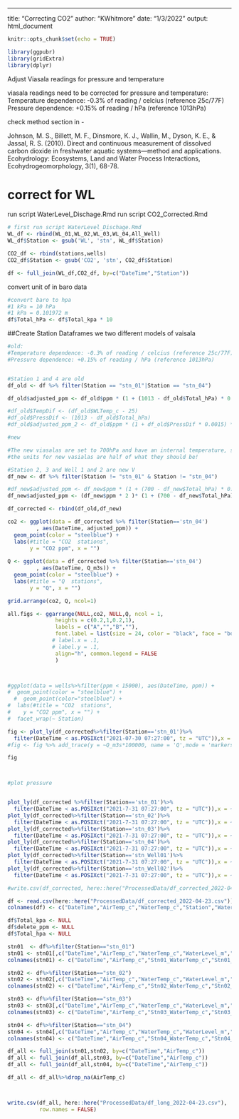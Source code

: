 ---
title: "Correcting CO2"
author: "KWhitmore"
date: "1/3/2022"
output: html_document


```r
knitr::opts_chunk$set(echo = TRUE)

library(ggpubr)
library(gridExtra)
library(dplyr)
```


Adjust Viasala readings for pressure and temperature

viasala readings need to be corrected for pressure and temperature:
 Temperature dependence: -0.3% of reading / celcius (reference 25c/77F)
 Pressure dependence: +0.15% of reading / hPa (reference 1013hPa)
 
check method section in -

Johnson, M. S., Billett, M. F., Dinsmore, K. J., Wallin, M., Dyson, K. E., & Jassal, R. S. (2010). Direct and continuous measurement of dissolved carbon dioxide in freshwater aquatic systems—method and applications. Ecohydrology: Ecosystems, Land and Water Process Interactions, Ecohydrogeomorphology, 3(1), 68-78.
 

# correct for WL
run script WaterLevel_Dischage.Rmd
run script CO2_Corrected.Rmd

```r
# first run script WaterLevel_Dischage.Rmd
WL_df <- rbind(WL_01,WL_02,WL_03,WL_04,All_Well)
WL_df$Station <- gsub('WL', 'stn', WL_df$Station)

CO2_df <- rbind(stations,wells)
CO2_df$Station <- gsub('CO2', 'stn', CO2_df$Station)

df <- full_join(WL_df,CO2_df, by=c("DateTime","Station"))


```

convert unit of in baro data

```r
#convert baro to hpa
#1 kPa = 10 hPa
#1 kPa = 0.101972 m
df$Total_hPa <- df$Total_kpa * 10

```

##Create Station Dataframes
we two different models of vaisala

```r


#old:
#Temperature dependence: -0.3% of reading / celcius (reference 25c/77F)
#Pressure dependence: +0.15% of reading / hPa (reference 1013hPa)


#Station 1 and 4 are old
df_old <- df %>% filter(Station == "stn_01"|Station == "stn_04")

df_old$adjusted_ppm <- df_old$ppm * (1 + (1013 - df_old$Total_hPa) * 0.0015) * (1 - (25 - df_old$WLTemp_c) * 0.003)

#df_old$TempDif <- (df_old$WLTemp_c - 25)
#df_old$PressDif <- (1013 - df_old$Total_hPa)
#df_old$adjusted_ppm_2 <- df_old$ppm * (1 + df_old$PressDif * 0.0015) * (1 + df_old$TempDif * 0.003)

#new

#The new viasalas are set to 700hPa and have an internal temperature, so do not ned to be corrected for temp
#the units for new vasialas are half of what they should be! 

#Station 2, 3 and Well 1 and 2 are new V
df_new <- df %>% filter(Station != "stn_01" & Station != "stn_04")

#df_new$adjusted_ppm <- df_new$ppm * (1 + (700 - df_new$Total_hPa) * 0.0015) * (1 - (6.7 - df_new$WLTemp_c) * 0.003)
df_new$adjusted_ppm <- (df_new$ppm * 2 )* (1 + (700 - df_new$Total_hPa) * 0.0015) 

```

```r
df_corrected <- rbind(df_old,df_new)

co2 <- ggplot(data = df_corrected %>% filter(Station=='stn_04')
         , aes(DateTime, adjusted_ppm)) +
  geom_point(color = "steelblue") +
  labs(#title = "CO2  stations",
       y = "CO2 ppm", x = "") 
  
Q <- ggplot(data = df_corrected %>% filter(Station=='stn_04')
         , aes(DateTime, Q_m3s)) +
  geom_point(color = "steelblue") +
  labs(#title = "Q  stations",
       y = "Q", x = "") 

grid.arrange(co2, Q, ncol=1)

all.figs <- ggarrange(NULL,co2, NULL,Q, ncol = 1,
               heights = c(0.2,1,0.2,1),
               labels = c("A","","B",""),
               font.label = list(size = 24, color = "black", face = "bold"),
              # label.x = .1,
              # label.y = .1,
               align="h", common.legend = FALSE
               )



#ggplot(data = wells%>%filter(ppm < 15000), aes(DateTime, ppm)) +
#  geom_point(color = "steelblue") +
  #  geom_point(color="steelblue") + 
#  labs(#title = "CO2  stations",
#    y = "CO2 ppm", x = "") + 
#  facet_wrap(~ Station)

fig <- plot_ly(df_corrected%>%filter(Station=='stn_01')%>%
  filter(DateTime < as.POSIXct("2021-07-30 07:27:00", tz = "UTC")),x = ~DateTime, y= ~ppm, type = 'scatter', mode = 'markers')
#fig <- fig %>% add_trace(y = ~Q_m3s*100000, name = 'Q',mode = 'markers')

fig



#plot pressure


plot_ly(df_corrected %>%filter(Station=='stn_01')%>%
  filter(DateTime < as.POSIXct("2021-7-31 07:27:00", tz = "UTC")),x = ~DateTime, y= ~adjusted_ppm, type = 'scatter', mode = 'markers')
plot_ly(df_corrected%>%filter(Station=='stn_02')%>%
  filter(DateTime < as.POSIXct("2021-7-31 07:27:00", tz = "UTC")),x = ~DateTime, y= ~adjusted_ppm, type = 'scatter', mode = 'markers')
plot_ly(df_corrected%>%filter(Station=='stn_03')%>%
  filter(DateTime < as.POSIXct("2021-7-31 07:27:00", tz = "UTC")),x = ~DateTime, y= ~adjusted_ppm, type = 'scatter', mode = 'markers')
plot_ly(df_corrected%>%filter(Station=='stn_04')%>%
  filter(DateTime < as.POSIXct("2021-7-31 07:27:00", tz = "UTC")),x = ~DateTime, y= ~adjusted_ppm, type = 'scatter', mode = 'markers')
plot_ly(df_corrected%>%filter(Station=='stn_Well01')%>%
  filter(DateTime < as.POSIXct("2021-7-31 07:27:00", tz = "UTC")),x = ~DateTime, y= ~adjusted_ppm, type = 'scatter', mode = 'markers')
plot_ly(df_corrected%>%filter(Station=='stn_Well02')%>%
  filter(DateTime < as.POSIXct("2021-7-31 07:27:00", tz = "UTC")),x = ~DateTime, y= ~adjusted_ppm, type = 'scatter', mode = 'markers')


```


```r

#write.csv(df_corrected, here::here("ProcessedData/df_corrected_2022-04-23.csv"), row.names = FALSE)

```

```r

df <- read.csv(here::here("ProcessedData/df_corrected_2022-04-23.csv"))
colnames(df) <- c("DateTime","AirTemp_c","WaterTemp_c","Station","WaterLevel_m","Total_kpa","Q_m3s","delete_ppm","Total_hpa","pCO2_ppm")

df$Total_kpa <- NULL
df$delete_ppm <- NULL
df$Total_hpa <- NULL

stn01  <- df%>%filter(Station=="stn_01")
stn01 <- stn01[,c("DateTime","AirTemp_c","WaterTemp_c","WaterLevel_m","Q_m3s","pCO2_ppm")]
colnames(stn01) <- c("DateTime","AirTemp_c","Stn01_WaterTemp_c","Stn01_WaterLevel_m","Stn01_Q_m3s","Stn01_pCO2_ppm")

stn02 <- df%>%filter(Station=="stn_02")
stn02 <- stn02[,c("DateTime","AirTemp_c","WaterTemp_c","WaterLevel_m","Q_m3s","pCO2_ppm")]
colnames(stn02) <- c("DateTime","AirTemp_c","Stn02_WaterTemp_c","Stn02_WaterLevel_m","Stn02_Q_m3s","Stn02_pCO2_ppm")

stn03 <- df%>%filter(Station=="stn_03")
stn03 <- stn03[,c("DateTime","AirTemp_c","WaterTemp_c","WaterLevel_m","Q_m3s","pCO2_ppm")]
colnames(stn03) <- c("DateTime","AirTemp_c","Stn03_WaterTemp_c","Stn03_WaterLevel_m","Stn03_Q_m3s","Stn03_pCO2_ppm")

stn04 <- df%>%filter(Station=="stn_04")
stn04 <- stn04[,c("DateTime","AirTemp_c","WaterTemp_c","WaterLevel_m","Q_m3s","pCO2_ppm")]
colnames(stn04) <- c("DateTime","AirTemp_c","Stn04_WaterTemp_c","Stn04_WaterLevel_m","Stn04_Q_m3s","Stn04_pCO2_ppm")

df_all <- full_join(stn01,stn02, by=c("DateTime","AirTemp_c"))
df_all <- full_join(df_all,stn03, by=c("DateTime","AirTemp_c"))
df_all <- full_join(df_all,stn04, by=c("DateTime","AirTemp_c"))

df_all <- df_all%>%drop_na(AirTemp_c)



write.csv(df_all, here::here("ProcessedData/df_long_2022-04-23.csv"),
          row.names = FALSE)
          
```